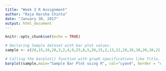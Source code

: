 ```yaml
---
title: "Week 3 R Assignment"
author: "Raja Harsha Chinta"
date: "January 30, 2017"
output: html_document
---
```


```r
knitr::opts_chunk$set(echo = TRUE)
```

```r
# Declaring Sample dataset with bar plot values.
sample <- c(20,15,10,20,3,2,4,9,25,8,5,26,15,2,13,12,18,16,18,20,10,21,6,22,4)

# Calling the barplot() function with graph specifications like Title, Color and Border Color.
barplot(sample,main="Sample Bar Plot using R", col="cyan4", border = "cyan4")
```

